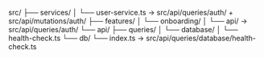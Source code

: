 src/
├── services/
│ └── user-service.ts → src/api/queries/auth/ + src/api/mutations/auth/
├── features/
│ └── onboarding/
│ └── api/ → src/api/queries/auth/
└── api/
├── queries/
│ └── database/
│ └── health-check.ts
└── db/
└── index.ts → src/api/queries/database/health-check.ts

